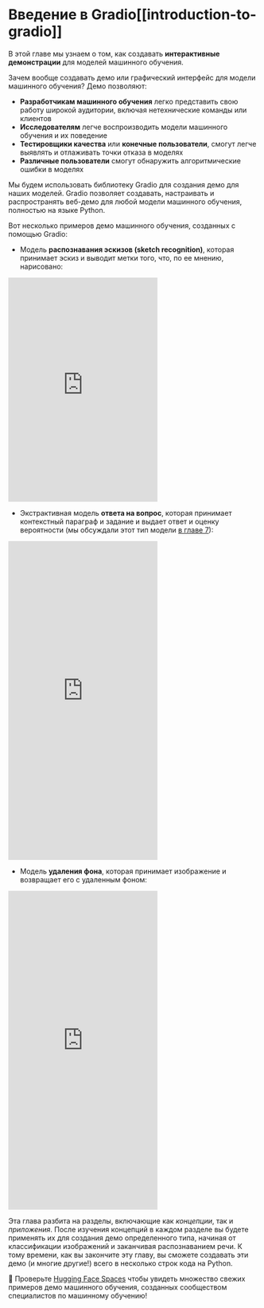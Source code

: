 # Введение в Gradio[[introduction-to-gradio]]

<CourseFloatingBanner
    chapter={9}
    classNames="absolute z-10 right-0 top-0"
/>

В этой главе мы узнаем о том, как создавать **интерактивные демонстрации** для моделей машинного обучения.

Зачем вообще создавать демо или графический интерфейс для модели машинного обучения? Демо позволяют:

- **Разработчикам машинного обучения** легко представить свою работу широкой аудитории, включая нетехнические команды или клиентов
- **Исследователям** легче воспроизводить модели машинного обучения и их поведение
- **Тестировщики качества** или **конечные пользователи**, смогут легче выявлять и отлаживать точки отказа в моделях
- **Различные пользователи** смогут обнаружить алгоритмические ошибки в моделях

Мы будем использовать библиотеку Gradio для создания демо для наших моделей. Gradio позволяет создавать, настраивать и распространять веб-демо для любой модели машинного обучения, полностью на языке Python.

Вот несколько примеров демо машинного обучения, созданных с помощью Gradio:

* Модель **распознавания эскизов (sketch recognition)**, которая принимает эскиз и выводит метки того, что, по ее мнению, нарисовано:

<iframe src="https://course-demos-draw2.hf.space" frameBorder="0" height="450" title="Gradio app" class="container p-0 flex-grow space-iframe" allow="accelerometer; ambient-light-sensor; autoplay; battery; camera; document-domain; encrypted-media; fullscreen; geolocation; gyroscope; layout-animations; legacy-image-formats; magnetometer; microphone; midi; oversized-images; payment; picture-in-picture; publickey-credentials-get; sync-xhr; usb; vr ; wake-lock; xr-spatial-tracking" sandbox="allow-forms allow-modals allow-popups allow-popups-to-escape-sandbox allow-same-origin allow-scripts allow-downloads"></iframe>

* Экстрактивная модель **ответа на вопрос**, которая принимает контекстный параграф и задание и выдает ответ и оценку вероятности (мы обсуждали этот тип модели [в главе 7](../chapter7/7)):

<iframe src="https://course-demos-question-answering-simple.hf.space" frameBorder="0" height="640" title="Gradio app" class="container p-0 flex-grow space-iframe" allow="accelerometer; ambient-light-sensor; autoplay; battery; camera; document-domain; encrypted-media; fullscreen; geolocation; gyroscope; layout-animations; legacy-image-formats; magnetometer; microphone; midi; oversized-images; payment; picture-in-picture; publickey-credentials-get; sync-xhr; usb; vr ; wake-lock; xr-spatial-tracking" sandbox="allow-forms allow-modals allow-popups allow-popups-to-escape-sandbox allow-same-origin allow-scripts allow-downloads"></iframe>

* Модель **удаления фона**, которая принимает изображение и возвращает его с удаленным фоном:

<iframe src="https://course-demos-remove-bg-original.hf.space" frameBorder="0" height="640" title="Gradio app" class="container p-0 flex-grow space-iframe" allow="accelerometer; ambient-light-sensor; autoplay; battery; camera; document-domain; encrypted-media; fullscreen; geolocation; gyroscope; layout-animations; legacy-image-formats; magnetometer; microphone; midi; oversized-images; payment; picture-in-picture; publickey-credentials-get; sync-xhr; usb; vr ; wake-lock; xr-spatial-tracking" sandbox="allow-forms allow-modals allow-popups allow-popups-to-escape-sandbox allow-same-origin allow-scripts allow-downloads"></iframe>

Эта глава разбита на разделы, включающие как _концепции_, так и _приложения_. После изучения концепций в каждом разделе вы будете применять их для создания демо определенного типа, начиная от классификации изображений и заканчивая распознаванием речи. К тому времени, как вы закончите эту главу, вы сможете создавать эти демо (и многие другие!) всего в несколько строк кода на Python.

<Tip>
👀 Проверьте <a href="https://huggingface.co/spaces" target="_blank">Hugging Face Spaces</a> чтобы увидеть множество свежих примеров демо машинного обучения, созданных сообществом специалистов по машинному обучению!
</Tip>